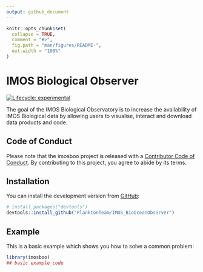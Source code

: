```yaml
---
output: github_document
---
```


<!-- README.md is generated from README.Rmd. Please edit that file -->

```r
knitr::opts_chunk$set(
  collapse = TRUE,
  comment = "#>",
  fig.path = "man/figures/README-",
  out.width = "100%"
)
```

# IMOS Biological Observer

<!-- badges: start -->
[![Lifecycle: experimental](https://img.shields.io/badge/lifecycle-experimental-orange.svg)](https://lifecycle.r-lib.org/articles/stages.html#experimental)
<!-- badges: end -->

The goal of the IMOS Biological Observatory is to increase the availability of IMOS Biological data by allowing users to visualise, interact and download data products and code.

## Code of Conduct

Please note that the imosboo project is released with a [Contributor Code of Conduct](https://contributor-covenant.org/version/2/0/CODE_OF_CONDUCT.html). By contributing to this project, you agree to abide by its terms.

## Installation

You can install the development version from [GitHub](https://github.com/):


``` r
# install.packages("devtools")
devtools::install_github("PlanktonTeam/IMOS_BioOceanObserver")
```
## Example

This is a basic example which shows you how to solve a common problem:

```r
library(imosboo)
## basic example code
```

